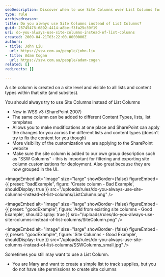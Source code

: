 ```yaml
---
seoDescription: Discover when to use Site Columns over List Columns for better SharePoint customization and management
type: rule
archivedreason:
title: Do you always use Site Columns instead of List Columns?
guid: 25745476-6892-4414-a8be-f3fa25c30f19
uri: do-you-always-use-site-columns-instead-of-list-columns
created: 2009-04-21T03:22:00.0000000Z
authors:
- title: John Liu
  url: https://ssw.com.au/people/john-liu
- title: Adam Cogan
  url: https://ssw.com.au/people/adam-cogan
related: []
redirects: []

---
```


A site column is created on a site level and visible to all lists and content types within that site (and subsites).

You should always try to use Site Columns instead of List Columns
* New in WSS v3 (SharePoint 2007)
* The same column can be added to different Content Types, lists, list templates
* Allows you to make modifications at one place and SharePoint can apply the changes for you across the different lists and content types (doesn't try to fix the content for you though)
* More visibility of the customization we are applying to the SharePoint website
* Make sure the site column is added to our own group description such as "SSW Columns" - this is important for filtering and exporting site column customizations for deployment.  Also great because they are now grouped in the UI.

<imageEmbed
  alt="Image"
  size="large"
  showBorder={false}
  figureEmbed={{
    preset: "badExample",
    figure: 'Create column - Bad Example',
    shouldDisplay: true
  }}
  src="/uploads/rules/do-you-always-use-site-columns-instead-of-list-columns/ListColumn.png"
/>

<imageEmbed
  alt="Image"
  size="large"
  showBorder={false}
  figureEmbed={{
    preset: "goodExample",
    figure: 'Add from existing site columns - Good Example',
    shouldDisplay: true
  }}
  src="/uploads/rules/do-you-always-use-site-columns-instead-of-list-columns/SiteColumn.png"
/>

<imageEmbed
  alt="Image"
  size="large"
  showBorder={false}
  figureEmbed={{
    preset: "goodExample",
    figure: 'Site Columns - Good Example',
    shouldDisplay: true
  }}
  src="/uploads/rules/do-you-always-use-site-columns-instead-of-list-columns/SSWColumns\_small.jpg"
/>

Sometimes you still may want to use a List Column.

* You are Mary and want to create a simple list to track supplies, but you do not have site permissions to create site columns
